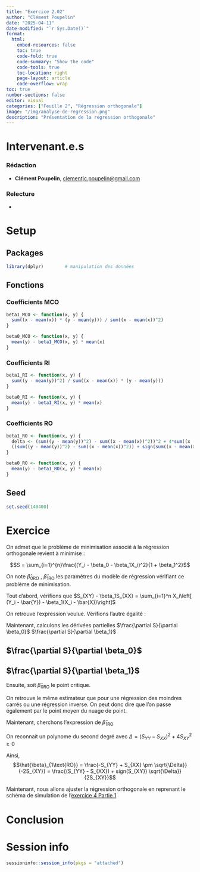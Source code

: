 ```yaml
---
title: "Exercice 2.02"
author: "Clément Poupelin"
date: "2025-04-11"
date-modified: "`r Sys.Date()`"
format: 
  html:
    embed-resources: false
    toc: true
    code-fold: true
    code-summary: "Show the code"
    code-tools: true
    toc-location: right
    page-layout: article
    code-overflow: wrap
toc: true
number-sections: false
editor: visual
categories: ["Feuille 2", "Régression orthogonale"]
image: "/img/analyse-de-regression.png"
description: "Présentation de la regression orthogonale"
---
```


# Intervenant.e.s

### Rédaction

-   **Clément Poupelin**, [clementjc.poupelin\@gmail.com](mailto:clementjc.poupelin@gmail.com){.email}\

### Relecture

-   

# Setup

:::: panel-tabset
## Packages

```r
library(dplyr)        # manipulation des données
```

## Fonctions

::: panel-tabset

### Coefficients MCO


```r
beta1_MCO <- function(x, y) {
  sum((x - mean(x)) * (y - mean(y))) / sum((x - mean(x))^2)
}

beta0_MCO <- function(x, y) {
  mean(y) - beta1_MCO(x, y) * mean(x)
}
```

### Coefficients RI

```r
beta1_RI <- function(x, y) {
  sum((y - mean(y))^2) / sum((x - mean(x)) * (y - mean(y)))
}

beta0_RI <- function(x, y) {
  mean(y) - beta1_RI(x, y) * mean(x)
}
```


### Coefficients RO

```r
beta1_RO <- function(x, y) {
  delta <- (sum((y - mean(y))^2) - sum((x - mean(x))^2))^2 + 4*sum((x - mean(x)) * (y - mean(y)))^2
  ((sum((y - mean(y))^2) - sum((x - mean(x))^2)) + sign(sum((x - mean(x)) * (y - mean(y)))) * sqrt(delta))/ ( 2 * sum((x - mean(x)) * (y - mean(y))) )
}

beta0_RO <- function(x, y) {
  mean(y) - beta1_RO(x, y) * mean(x)
}
```

:::

## Seed

```r
set.seed(140400)
```

::::

# Exercice


On admet que le problème de minimisation associé à la régression orthogonale revient à minimise :

$$S = \sum_{i=1}^{n}\frac{(Y_i - \beta_0 - \beta_1X_i)^2}{1 + \beta_1^2}$$

On note $\hat{\beta}_{0\text{RO}}$ , $\hat{\beta}_{1\text{RO}}$ les paramètres du modèle de régression vérifiant ce problème de minimisation.\

Tout d'abord, vérifions que $S_{XY} - \beta_1S_{XX} = \sum_{i=1}^n X_i\left[ (Y_i - \bar{Y}) - \beta_1(X_i - \bar{X})\right]$

\begin{align*}
S_{XY} - \beta_1S_{XX} & = \sum_{i=1}^n(X_i - \bar{X})(Y_i - \bar{Y}) - \beta_1 \sum_{i=1}^n(X_i - \bar{X})^2 \\

& = \sum_{i=1}^n \left( (X_i - \bar{X}) \left[ (Y_i - \bar{Y}) - \beta_1(X_i - \bar{X}) \right] \right) \\

& = \underbrace{\sum_{i=1}^n X_i\left[ (Y_i - \bar{Y}) - \beta_1(X_i - \bar{X}) \right]}_{\text{OK}} - \underbrace{\bar{X} \sum_{i=1}^n \left[ (Y_i - \bar{Y}) - \beta_1(X_i - \bar{X}) \right]}_{\text{=0?}}

\end{align*}

On retrouve l'expression voulue. Vérifions l'autre égalité : 


\begin{align*}
\bar{X} \sum_{i=1}^n \left[ (Y_i - \bar{Y}) - \beta_1(X_i - \bar{X}) \right] & = \bar{X} \sum_{i=1}^n \left[ Y_i - \beta_1X_i - \bar{Y} + \beta_1\bar{X} \right] \\

& = \bar{X} \sum_{i=1}^n \left[ \beta_0 + \beta_1X_i + \varepsilon_i - \beta_1X_i - \bar{Y} + \beta_1\bar{X} \right] \\


& = \bar{X} \left[ \sum_{i=1}^n  (\beta_0 + \varepsilon_i) - n\bar{Y} + n\beta_1\bar{X} \right] \\


& = n\bar{X}\beta_0 + \bar{X}\underbrace{\sum_{i=1}^n \varepsilon_i}_{=0 \text{ car } \varepsilon_i \text{ centrés}} - n\bar{X}\bar{Y} + n\beta_1\bar{X}^2 \\


& = n\bar{X}\beta_0 - n\bar{X}\left( \frac{1}{n}\sum_{i=1}^n \left( \beta_0 + \beta_1X_i + \varepsilon_i \right) \right) + n\beta_1\bar{X}^2 \\


& = n\bar{X}\beta_0 - n\bar{X}\beta_0 - n\beta_1\bar{X}^2 - \bar{X}\underbrace{\sum_{i=1}^n \varepsilon_i}_{=0} + n\beta_1\bar{X}^2 \\

& = 0


\end{align*}


Maintenant, calculons les dérivées partielles $\frac{\partial S}{\partial \beta_0}$ $\frac{\partial S}{\partial \beta_1}$

::: panel-tabset

## $\frac{\partial S}{\partial \beta_0}$

\begin{align*}

\frac{\partial S}{\hat{\beta}_0} & = \frac{\partial}{\hat{\beta}_0} \left[\frac{1}{1+\beta_1^2} \sum_{i=1}^n \left( Y_i - \beta_0 - \beta_1X_i \right)^2 \right]\\

& = \frac{\partial}{\hat{\beta}_0} \left[\frac{1}{1+\beta_1^2} \sum_{i=1}^n \left( \beta_0^2 + (Y_i - \beta_1X_i)^2 2\beta_0(Y_i - \beta_1X_i) \right) \right]\\

&= \frac{2n\beta_0}{1+\beta_1^2} + \frac{2 \sum_{i=1}^n (Y_i - \beta_1X_i)}{1+\beta_1^2} \\

&= \frac{-2}{1+\beta_1^2}\sum_{i=1}^n (Y_i - \beta_0 - \beta_1X_i)
\end{align*}

## $\frac{\partial S}{\partial \beta_1}$

\begin{align*}

\frac{\partial S}{\hat{\beta}_1} & = \frac{1}{(1 + \beta_1^2)^2} \left[ -2\beta_1  \sum_{i=1}^n (Y_i - \beta_0 - \beta_1X_i)^2 - (1 + \beta_1^2)2\sum_{i=1}^n (X_i(Y_i - \beta_0 - \beta_1X_i)) \right] \\


\end{align*}

:::


Ensuite, soit $\hat{\beta}_{0\text{RO}}$ le point critique.

\begin{align*}

\frac{\partial S}{\hat{\beta}_{0\text{RO}}} = 0 & \Leftrightarrow  0 = \sum_{i=1}^n (Y_i - \hat{\beta}_{0\text{RO}} - \hat{\beta}_{1\text{RO}}X_i) \\


& \Leftrightarrow \hat{\beta}_{0\text{RO}} = \frac{1}{n}\sum_{i=1}^n Y_i - \frac{1}{n}\sum_{i=1}^n X_i \hat{\beta}_{1\text{RO}} \\


& \Leftrightarrow \hat{\beta}_{0\text{RO}} = \bar{Y} - \hat{\beta}_{1\text{RO}} \bar{X} \\

\end{align*}


On retrouve le même estimateur que pour une régression des moindres carrés ou une régression inverse. On peut donc dire que l'on passe également par le point moyen du nuage de point.


Maintenant, cherchons l'expression de $\hat{\beta}_{1\text{RO}}$

\begin{align*}

\frac{\partial S}{\hat{\beta}_{1\text{RO}}} = 0 & \Leftrightarrow  0 = - \hat{\beta}_{1\text{RO}}^2 S_{XY} + \hat{\beta}_{1\text{RO}}(S_{YY} - S_{XX}) + S_{XY} \\

\end{align*}


On reconnait un polynome du second degré avec $\Delta = (S_{YY} - S_{XX})^2 + 4S_{XY}^2 \geq 0$\

Ainsi, 
$$\hat{\beta}_{1\text{RO}} = \frac{-S_{YY} + S_{XX} \pm \sqrt{\Delta}}{-2S_{XY}} = \frac{(S_{YY} - S_{XX}) + sign(S_{XY}) \sqrt{\Delta}}{2S_{XY}}$$



Maintenant, nous allons ajuster la régression orthogonale en reprenant le schéma de simulation de l'[exercice 4 Partie 1](../posts/Exercice_01.04.qmd)






# Conclusion

# Session info

```r
sessioninfo::session_info(pkgs = "attached")
```










